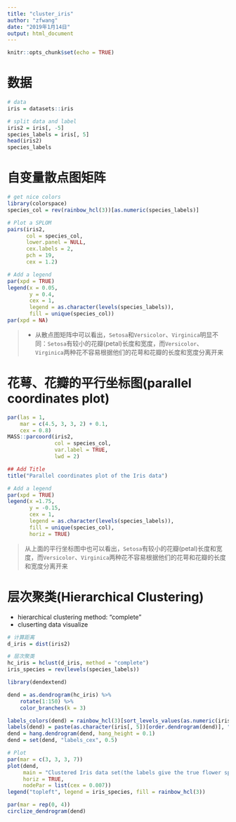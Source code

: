 ---
title: "cluster_iris"
author: "zfwang"
date: "2019年1月14日"
output: html_document
---

```{r setup, include=FALSE}
knitr::opts_chunk$set(echo = TRUE)
```


# **数据**

```{r}
# data
iris = datasets::iris

# split data and label
iris2 = iris[, -5]
species_labels = iris[, 5]
head(iris2)
species_labels
```


# **自变量散点图矩阵**

```{r}
# get nice colors
library(colorspace)
species_col = rev(rainbow_hcl(3))[as.numeric(species_labels)]

# Plot a SPLOM
pairs(iris2, 
      col = species_col,
      lower.panel = NULL,
      cex.labels = 2,
      pch = 19,
      cex = 1.2)

# Add a legend
par(xpd = TRUE)
legend(x = 0.05,
       y = 0.4,
       cex = 1,
       legend = as.character(levels(species_labels)),
       fill = unique(species_col))
par(xpd = NA)
```

> * 从散点图矩阵中可以看出，`Setosa`和`Versicolor`、`Virginica`明显不同：`Setosa`有较小的花瓣(petal)长度和宽度，而`Versicolor`、`Virginica`两种花不容易根据他们的花萼和花瓣的长度和宽度分离开来


# **花萼、花瓣的平行坐标图(parallel coordinates plot)**


```{r}
par(las = 1, 
    mar = c(4.5, 3, 3, 2) + 0.1, 
    cex = 0.8)
MASS::parcoord(iris2, 
               col = species_col, 
               var.label = TRUE, 
               lwd = 2)

## Add Title
title("Parallel coordinates plot of the Iris data")

# Add a legend
par(xpd = TRUE)
legend(x =1.75, 
       y = -0.15, 
       cex = 1,
       legend = as.character(levels(species_labels)),
       fill = unique(species_col),
       horiz = TRUE)
```


> 从上面的平行坐标图中也可以看出，`Setosa`有较小的花瓣(petal)长度和宽度，而`Versicolor`、`Virginica`两种花不容易根据他们的花萼和花瓣的长度和宽度分离开来


# **层次聚类(Hierarchical Clustering)**

* hierarchical clustering method: "complete"
* cluserting data visualize

```{r}
# 计算距离
d_iris = dist(iris2)

# 层次聚类
hc_iris = hclust(d_iris, method = "complete")
iris_species = rev(levels(species_labels))
```


```{r}
library(dendextend)

dend = as.dendrogram(hc_iris) %>%
    rotate(1:150) %>%
    color_branches(k = 3)

labels_colors(dend) = rainbow_hcl(3)[sort_levels_values(as.numeric(iris[, 5][order.dendrogram(dend)]))]
labels(dend) = paste(as.character(iris[, 5])[order.dendrogram(dend)], "(", labels(dend), ")", sep = "")
dend = hang.dendrogram(dend, hang_height = 0.1)
dend = set(dend, "labels_cex", 0.5)

# Plot
par(mar = c(3, 3, 3, 7))
plot(dend, 
     main = "Clustered Iris data set(the labels give the true flower species)",
     horiz = TRUE, 
     nodePar = list(cex = 0.007))
legend("topleft", legend = iris_species, fill = rainbow_hcl(3))
```


```{r}
par(mar = rep(0, 4))
circlize_dendrogram(dend)
```












